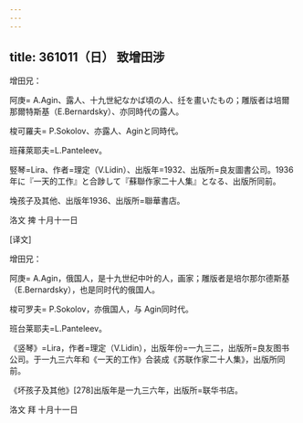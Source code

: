 ```yaml
---
---
---
```

title: 361011（日） 致增田涉
---




增田兄：

阿庚= A.Agin、露人、十九世紀なかば頃の人、纴を畫いたもの；雕版者は培爾那爾特斯基（E.Bernardsky）、亦同時代の露人。

梭可羅夫= P.Sokolov、亦露人、Aginと同時代。

班萚萊耶夫=L.Panteleev。

竪琴=Lira、作者=理定（V.Lidin）、出版年=1932、出版所=良友圖書公司。1936年に『一天的工作』と合踄して『蘇聯作家二十人集』となる、出版所同前。

堍孩子及其他、出版年1936、出版所=聯華書店。

洛文 捭 十月十一日

[译文]

增田兄：

阿庚= A.Agin，俄国人，是十九世纪中叶的人，画家；雕版者是培尔那尔德斯基（E.Bernardsky），也是同时代的俄国人。

梭可罗夫= P.Sokolov，亦俄国人，与 Agin同时代。

班台莱耶夫=L.Panteleev。

《竖琴》=Lira，作者=理定（V.Lidin），出版年份=一九三二，出版所=良友图书公司。于一九三六年和《一天的工作》合装成《苏联作家二十人集》，出版所同前。

《坏孩子及其他》[278]出版年是一九三六年，出版所=联华书店。

洛文 拜 十月十一日